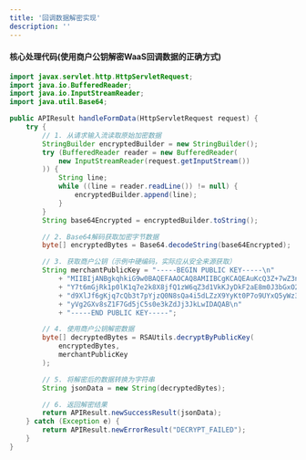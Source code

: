 ```yaml
---
title: '回调数据解密实现'
description: ''
---
```


#### 核心处理代码(使用商户公钥解密WaaS回调数据的正确方式)

```java
import javax.servlet.http.HttpServletRequest;
import java.io.BufferedReader;
import java.io.InputStreamReader;
import java.util.Base64;

public APIResult handleFormData(HttpServletRequest request) {
    try {
        // 1. 从请求输入流读取原始加密数据
        StringBuilder encryptedBuilder = new StringBuilder();
        try (BufferedReader reader = new BufferedReader(
            new InputStreamReader(request.getInputStream())
        )) {
            String line;
            while ((line = reader.readLine()) != null) {
                encryptedBuilder.append(line);
            }
        }
        String base64Encrypted = encryptedBuilder.toString();

        // 2. Base64解码获取加密字节数据
        byte[] encryptedBytes = Base64.decodeString(base64Encrypted);

        // 3. 获取商户公钥（示例中硬编码，实际应从安全来源获取）
        String merchantPublicKey = "-----BEGIN PUBLIC KEY-----\n"
            + "MIIBIjANBgkqhkiG9w0BAQEFAAOCAQ8AMIIBCgKCAQEAuKcQ3Z+7wZ3nP1gX2tRl\n"
            + "Y7t6mGjRk1p0lK1q7e2k8X8jfQ1zW6qZ3d1VkKJyDkF2aE8m0J3bGxO2BQ7S7n5x7\n"
            + "d9XlJf6gKjq7cQb3t7pYjzQ0N8sQa4i5dLZzX9YyKt0P7o9UYxQ5yWz3mIj0hGpFq\n"
            + "yVg2GXv8sZ1F7Gd5jC5s0e3kZdJj3JkLwIDAQAB\n"
            + "-----END PUBLIC KEY-----";

        // 4. 使用商户公钥解密数据
        byte[] decryptedBytes = RSAUtils.decryptByPublicKey(
            encryptedBytes,
            merchantPublicKey
        );

        // 5. 将解密后的数据转换为字符串
        String jsonData = new String(decryptedBytes);

        // 6. 返回解密结果
        return APIResult.newSuccessResult(jsonData);
    } catch (Exception e) {
        return APIResult.newErrorResult("DECRYPT_FAILED");
    }
}